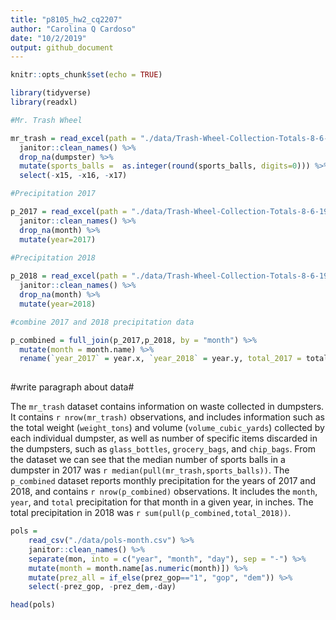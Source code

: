 ```yaml
---
title: "p8105_hw2_cq2207"
author: "Carolina Q Cardoso"
date: "10/2/2019"
output: github_document
---
```


```r
knitr::opts_chunk$set(echo = TRUE)
```

```r


library(tidyverse)
library(readxl)

#Mr. Trash Wheel

mr_trash = read_excel(path = "./data/Trash-Wheel-Collection-Totals-8-6-19.xlsx", sheet = 1, col_names=TRUE) %>%
  janitor::clean_names() %>%
  drop_na(dumpster) %>%
  mutate(sports_balls =  as.integer(round(sports_balls, digits=0))) %>%
  select(-x15, -x16, -x17)

#Precipitation 2017

p_2017 = read_excel(path = "./data/Trash-Wheel-Collection-Totals-8-6-19.xlsx", sheet = 6, col_names=TRUE, skip=1) %>%
  janitor::clean_names() %>%
  drop_na(month) %>%
  mutate(year=2017)
  
#Precipitation 2018

p_2018 = read_excel(path = "./data/Trash-Wheel-Collection-Totals-8-6-19.xlsx", sheet = 5, col_names=TRUE, skip=1) %>%
  janitor::clean_names() %>%
  drop_na(month) %>%
  mutate(year=2018)

#combine 2017 and 2018 precipitation data 

p_combined = full_join(p_2017,p_2018, by = "month") %>%
  mutate(month = month.name) %>%
  rename(`year_2017` = year.x, `year_2018` = year.y, total_2017 = total.x, total_2018 = total.y) 
  
```

#write paragraph about data#

The `mr_trash` dataset contains information on waste collected in dumpsters. It contains `r nrow(mr_trash)` observations, and includes information such as the total weight (`weight_tons`) and volume (`volume_cubic_yards`) collected by each individual dumpster, as well as number of specific items discarded in the dumpsters, such as `glass_bottles`, `grocery_bags`, and `chip_bags`. From the dataset we can see that the median number of sports balls in a dumpster in 2017 was `r median(pull(mr_trash,sports_balls))`.
The `p_combined` dataset reports monthly precipitation for the years of 2017 and 2018, and contains `r nrow(p_combined)` observations. It includes the `month`, `year`, and `total` precipitation for that month in a given year, in inches. 
The total precipitation in 2018 was `r sum(pull(p_combined,total_2018))`. 

```r

pols = 
    read_csv("./data/pols-month.csv") %>%
    janitor::clean_names() %>%
    separate(mon, into = c("year", "month", "day"), sep = "-") %>%
    mutate(month = month.name[as.numeric(month)]) %>%
    mutate(prez_all = if_else(prez_gop=="1", "gop", "dem")) %>%
    select(-prez_gop, -prez_dem,-day)

head(pols)
```

